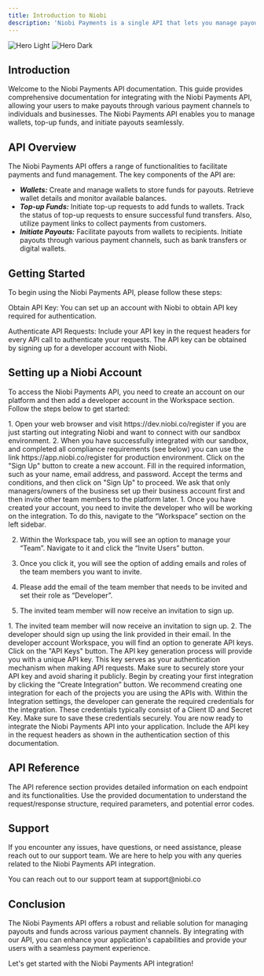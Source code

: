 ```yaml
---
title: Introduction to Niobi
description: 'Niobi Payments is a single API that lets you manage payouts to a variety of payment channels from your Niobi Balance.'
---
```


<img
  className="block dark:hidden"
  src="/images/hero.png"
  alt="Hero Light"
/>
<img
  className="hidden dark:block"
  src="/images/hero.png"
  alt="Hero Dark"
/>

## Introduction

Welcome to the Niobi Payments API documentation. This guide provides comprehensive documentation for integrating with the Niobi Payments API, allowing your users to make payouts through various payment channels to individuals and businesses.
The Niobi Payments API enables you to manage wallets, top-up funds, and initiate payouts seamlessly.

## API Overview

The Niobi Payments API offers a range of functionalities to facilitate payments and fund management. The key components of the API are:

- ***Wallets:*** Create and manage wallets to store funds for payouts. Retrieve wallet details and monitor available balances. 
- ***Top-up Funds:*** Initiate top-up requests to add funds to wallets. Track the status of top-up requests to ensure successful fund transfers. Also, utilize payment links to collect payments from customers. 
- ***Initiate Payouts:*** Facilitate payouts from wallets to recipients. Initiate payouts through various payment channels, such as bank transfers or digital wallets.

## Getting Started

To begin using the Niobi Payments API, please follow these steps:

Obtain API Key: You can set up an account with Niobi to obtain API key required for authentication.

Authenticate API Requests: Include your API key in the request headers for every API call to authenticate your requests. The API key can be obtained by signing up for a developer account with Niobi.

## Setting up a Niobi Account

To access the Niobi Payments API, you need to create an account on our platform and then add a developer account in the Workspace section. Follow the steps below to get started:

<Steps>
 <Step title="Selecting environment">
  1. Open your web browser and visit https://dev.niobi.co/register if you are just starting out integrating Niobi and want to connect with our sandbox environment.
  2. When you have successfully integrated with our sandbox, and completed all compliance requirements (see below) you can use the link
   https://app.niobi.co/register for production environment.
 </Step>
 <Step title="Registration">
   Click on the "Sign Up" button to create a new account. Fill in the required information, such as your name, email address, and password. Accept the terms and conditions, and then click on "Sign Up" to proceed. We ask that only managers/owners of the business set up their business account first and then invite other team members to the platform later.
 </Step>
 <Step title="Inviting a user">
  1. Once you have created your account, you need to invite the developer who will be working on the integration. 
  To do this, navigate to the “Workspace” section on the left sidebar.

  2. Within the Workspace tab, you will see an option to manage your “Team”.
   Navigate to it and click the “Invite Users” button.

  3. Once you click it, you will see the option of adding emails and roles of the team members you want to invite.

  4. Please add the email of the team member that needs to be invited and set their role as “Developer”.

  5. The invited team member will now receive an invitation to sign up.
 </Step>
 <Step title="Registering developer account">
  1. The invited team member will now receive an invitation to sign up.
  2.  The developer should sign up using the link provided in their email. 
 </Step>
 <Step title="Generating API Keys">
   In the developer account Workspace, you will find an option to generate API keys. Click on the "API Keys" button. The API key generation process will provide you with a unique API key. This key serves as your authentication mechanism when making API requests. Make sure to securely store your API key and avoid sharing it publicly.
 </Step>
 <Step title="Creating a new integration">
 Begin by creating your first integration by clicking the “Create Integration” button. We recommend creating one integration for each of the projects you are using the APIs with.
 </Step>
 <Step title="Creating credentials">
  Within the Integration settings, the developer can generate the required credentials for the integration. These credentials typically consist of a Client ID and Secret Key. Make sure to save these credentials securely.
 </Step>
 <Step title="Using the credentials">
 You are now ready to integrate the Niobi Payments API into your application. Include the API key in the request headers as shown in the authentication section of this documentation.
 </Step>
</Steps>

## API Reference

The API reference section provides detailed information on each endpoint and its functionalities. Use the provided documentation to understand the request/response structure, required parameters, and potential error codes.

## Support

If you encounter any issues, have questions, or need assistance, please reach out to our support team. We are here to help you with any queries related to the Niobi Payments API integration.

<Note>
You can reach out to our support team at support@niobi.co
</Note>

## Conclusion

The Niobi Payments API offers a robust and reliable solution for managing payouts and funds across various payment channels. By integrating with our API, you can enhance your application's capabilities and provide your users with a seamless payment experience.

Let's get started with the Niobi Payments API integration!

